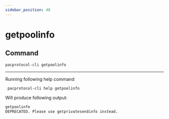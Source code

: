 ```yaml
---
sidebar_position: 48
---
```


# getpoolinfo
## Command

```bash
pacprotocol-cli getpoolinfo
```





___

Running following help command
```bash
 pacprotocol-cli help getpoolinfo
```
Will produce following output:


```bash
getpoolinfo
DEPRECATED. Please use getprivatesendinfo instead.

```

